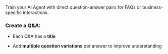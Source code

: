 Train your AI Agent with direct question-answer pairs for FAQs or business-specific interactions.

### Create a Q&A:


- Each Q&A has a **title**

- Add **multiple question variations** per answer to improve understanding